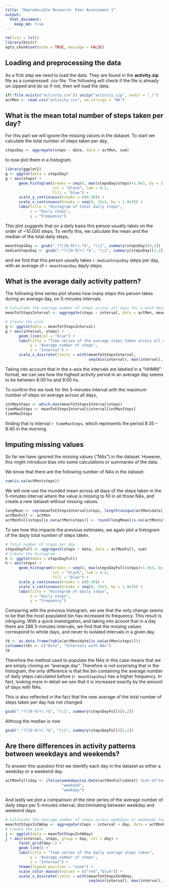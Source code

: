 ```yaml
---
title: "Reproducible Research: Peer Assessment 1"
output: 
  html_document:
    keep_md: true
---
```

```r
rm(list = ls())
library(knitr)
opts_chunk$set(echo = TRUE, message = FALSE)
```

## Loading and preprocessing the data

As a first step we need to load the data. They are found in the **activity.zip** file as a compressed *.csv* file. The following will check if the file is already un-zipped and do so if not, then will load the data.
```r
if(!file.exists("activity.csv")) unzip("activity.zip", exdir = "./")
actMon <- read.csv("activity.csv", na.strings = "NA")
```

## What is the mean total number of steps taken per day?

For this part we will ignore the missing values in the dataset. To start we calculate the total number of steps taken per day,
```r
stepsDay <- aggregate(steps ~ date, data = actMon, sum)
```
to now plot them in a histogram.
```r
library(ggplot2)
g <- ggplot(data = stepsDay)
g + aes(steps) +
      geom_histogram(breaks = seq(0, max(stepsDay$steps)+1.9e3, by = 1.9e3),
                     col = "black", lwd = 0.2,
                     fill = "blue") +
      scale_y_continuous(breaks = c(0:20)) +
      scale_x_continuous(breaks = seq(0, 25e3, by = 1.9e3)) +
      labs(title = "Histogram of total daily steps",
           x = "Daily steps",
           y = "Frequency")
```

This plot suggests that on a daily basis this person usually takes on the order of ~10.000 steps. To verify this, we calculate the mean and the median of the total daily steps,
```r
meanStepsDay <- gsub(".*?([0-9]+).*$", "\\1", summary(stepsDay)[4,2])
medianStepsDay <- gsub(".*?([0-9]+).*$", "\\1", summary(stepsDay)[3,2])
```
and we find that this person usually takes `r medianStepsDay` steps per day, with an average of `r meanStepsDay` dayly steps.

## What is the average daily activity pattern?
The following time series plot shows how many steps this person takes during an average day, on 5-minutes intervals.
```r
# Calculate the average number of steps across all days for a each 5min interval
meanTotStepsInterval <- aggregate(steps ~ interval, data = actMon, mean)

# Create the plot
g <- ggplot(data = meanTotStepsInterval)
g + aes(interval, steps) +
      geom_line(col = "blue") +
      labs(title = "Time series of the average steps taken across all days",
           y = "Average number of steps",
           x = "Interval") +
      scale_x_discrete(limits = with(meanTotStepsInterval, 
                                     seq(min(interval), max(interval), by = 100)))
```

Taking into account that in the x-axis the intervals are labeled in a "HHMM" format, we can see how the highest activity period in an average day seems to be between 8:00 hs and 9:00 hs.

To confirm this we look for the 5-minutes interval with the maximum number of steps on average across all days,
```r
intMaxSteps <- which.max(meanTotStepsInterval$steps)
timeMaxSteps <- meanTotStepsInterval$interval[intMaxSteps]
timeMaxSteps
```
finding that is interval `r timeMaxSteps`, which represents the period 8:35 -- 8:40 in the morning.



## Imputing missing values

So far we have ignored the missing values ("NAs") in the dataset. However, this might introduce bias into some calculations or summaries of the data.

We know that there are the following number of NAs in the dataset:
```r
sum(is.na(actMon$steps))
```

We will now use the rounded mean across all days of the steps taken in the 5-minutes interval where the value is missing to fill in all those NAs, and create a new dataset without missing values.
```r
longMean <- rep(meanTotStepsInterval$steps, length(unique(actMon$date)))
actMonFull <- actMon
actMonFull$steps[is.na(actMon$steps)] <- round(longMean[is.na(actMon$steps)])
```
To see how this impacts the previous estimates, we again plot a histogram of the dayly total number of steps taken.
```r
# Total number of steps per day
stepsDayFull <- aggregate(steps ~ date, data = actMonFull, sum)
# Create the histogram
h <- ggplot(data = stepsDayFull)
h + aes(steps) +
      geom_histogram(breaks = seq(0, max(stepsDayFull$steps)+1.9e3, by = 1.9e3),
                     col = "black", lwd = 0.2,
                     fill = "blue") +
      scale_y_continuous(breaks = c(0:30)) +
      scale_x_continuous(breaks = seq(0, 25e3, by = 1.9e3)) +
      labs(title = "Histogram of daily steps",
           x = "Daily steps",
           y = "Frequency")
```
Comparing with the previous histogram, we see that the only change seems to be that the most populated bin has increased its frequency. This result is intriguing. With a quick investigation, and taking into acount that in a day there are 288 5-minutes intervals, we find that the missing values correspond to whole days, and never to isolated intervals in a given day.
```r
tb <- as.data.frame(table(actMon$date[is.na(actMon$steps)]))
colnames(tb) <- c("Date", "Intervals with NAs")
tb
```
Therefore the method used to populate the NAs in this case means that we are simply cloning an "average day". Therefore is not surprising that in the histogram, the only difference is that the bin containing the average number of daily steps calculated before (`r meanStepsDay`) has a higher frequency. In fact, looking more in detail we see that it is increased exactly by the amount of days with NAs.

This is also reflected in the fact that the new average of the total number of steps taken per day has not changed
```r
gsub(".*?([0-9]+).*$", "\\1", summary(stepsDayFull)[4,2])
```
Althoug the median is now
```r
gsub(".*?([0-9]+).*$", "\\1", summary(stepsDayFull)[3,2])
```

## Are there differences in activity patterns between weekdays and weekends?

To answer this question first we identify each day in the dataset as either a weekday or a weekend day.
```r
actMonFull$day <- ifelse(weekdays(as.Date(actMonFull$date)) %in% c("Saturday", "Sunday"), 
                         "weekend", 
                         "weekday")
```
And lastly we plot a comparison of the time series of the average number of daily steps per 5-minutes interval, discriminating between weekday and weekend days.
```r
# Calculate the average number of steps across weekdays or weekends for each 5min interval
meanTotStepsIntWday <- aggregate(steps ~ interval + day, data = actMonFull, mean)
# Create the plot
j <- ggplot(data = meanTotStepsIntWday)
j + aes(interval, steps, group = day, col = day) +
      facet_grid(day~.) +
      geom_line() +
      labs(title = "Time series of the daily average steps taken",
           y = "Average number of steps",
           x = "Interval") +
      theme(legend.position = "none") +
      scale_color_manual(values = c("red","blue")) +
      scale_x_discrete(limits = with(meanTotStepsIntWday, 
                                     seq(min(interval), max(interval), by = 100)))
```

